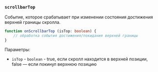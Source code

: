### `scrollbarTop`

Событие, которое срабатывает при изменении состояния достижения верхней границы скролла.

```ts
function onScrollbarTop (isTop: boolean) {
    // обработка события достижения/покидания верхней границы
}
```

Параметры:
- `isTop` - `boolean` - true, если скролл находится в верхней позиции, false — если покинул верхнюю позицию

